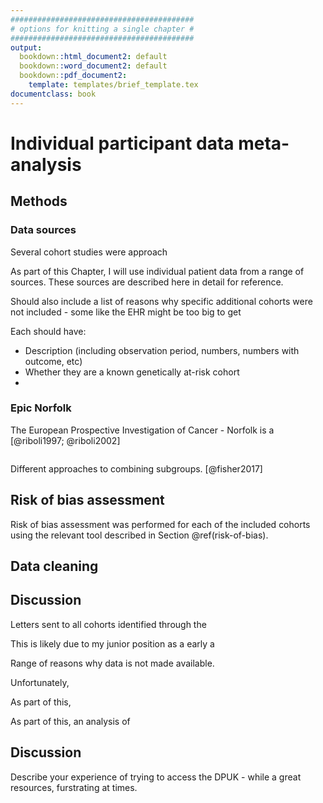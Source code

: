 ```yaml
---
#########################################
# options for knitting a single chapter #
#########################################
output:
  bookdown::html_document2: default
  bookdown::word_document2: default
  bookdown::pdf_document2:
    template: templates/brief_template.tex
documentclass: book
---
```


# Individual participant data meta-analysis {#ipd-heading}
\minitoc <!-- this will include a mini table of contents-->


## Methods

### Data sources

Several cohort studies were approach  

<!-- Need exact number approach -->

As part of this Chapter, I will use individual patient data from a range of sources. These sources are described here in detail for reference.

Should also include a list of reasons why specific additional cohorts were not included - some like the EHR might be too big to get

Each should have: 

* Description (including observation period, numbers, numbers with outcome, etc)
* Whether they are a known genetically at-risk cohort
*

### Epic Norfolk

The European Prospective Investigation of Cancer - Norfolk is a  [@riboli1997; @riboli2002]


```r

```


Different approaches to combining subgroups. [@fisher2017]

## Risk of bias assessment

Risk of bias assessment was performed for each of the included cohorts using the relevant tool described in Section \@ref(risk-of-bias).

<!--- Inlcude CPRD analysis here, but dou --->


## Data cleaning

## Discussion

Letters sent to all cohorts identified through the 

This is likely due to my junior position as a early a

Range of reasons why data is not made available.

Unfortunately, 




As part of this, 

As part of this, an analysis of 


## Discussion

Describe your experience of trying to access the DPUK - while a great resources, furstrating at times.
